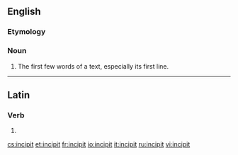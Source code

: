 ==English==
{{wikipedia}}

===Etymology===
{{etyl|la}} {{term|incipit|lang=la||it begins}}

===Noun===
{{en-noun}}

# The first few words of a text, especially its first line.

----

==Latin==

===Verb===
{{la-verb-form|incipit}}

# {{conjugation of|incipio|incipiō|3|s|pres|act|ind|lang=la}}{{la-conj-form-gloss|incipio|3|s|pres|act|ind}}

[[cs:incipit]]
[[et:incipit]]
[[fr:incipit]]
[[io:incipit]]
[[it:incipit]]
[[ru:incipit]]
[[vi:incipit]]
